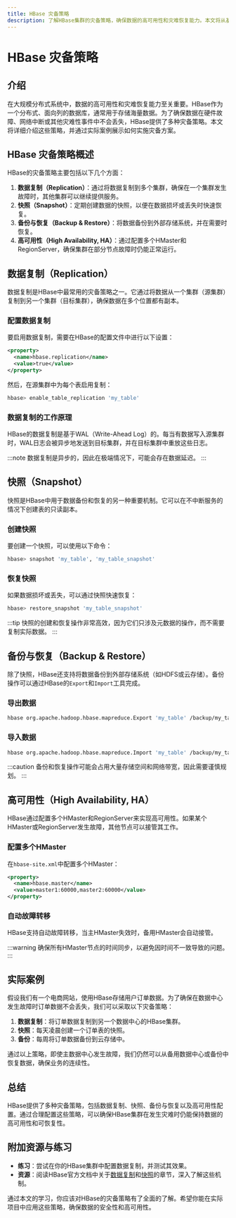 ```yaml
---
title: HBase 灾备策略
description: 了解HBase集群的灾备策略，确保数据的高可用性和灾难恢复能力。本文将从基础概念入手，逐步讲解HBase的灾备机制，并提供实际案例和代码示例。
---
```


# HBase 灾备策略

## 介绍

在大规模分布式系统中，数据的高可用性和灾难恢复能力至关重要。HBase作为一个分布式、面向列的数据库，通常用于存储海量数据。为了确保数据在硬件故障、网络中断或其他灾难性事件中不会丢失，HBase提供了多种灾备策略。本文将详细介绍这些策略，并通过实际案例展示如何实施灾备方案。

## HBase 灾备策略概述

HBase的灾备策略主要包括以下几个方面：

1. **数据复制（Replication）**：通过将数据复制到多个集群，确保在一个集群发生故障时，其他集群可以继续提供服务。
2. **快照（Snapshot）**：定期创建数据的快照，以便在数据损坏或丢失时快速恢复。
3. **备份与恢复（Backup & Restore）**：将数据备份到外部存储系统，并在需要时恢复。
4. **高可用性（High Availability, HA）**：通过配置多个HMaster和RegionServer，确保集群在部分节点故障时仍能正常运行。

## 数据复制（Replication）

数据复制是HBase中最常用的灾备策略之一。它通过将数据从一个集群（源集群）复制到另一个集群（目标集群），确保数据在多个位置都有副本。

### 配置数据复制

要启用数据复制，需要在HBase的配置文件中进行以下设置：

```xml
<property>
  <name>hbase.replication</name>
  <value>true</value>
</property>
```

然后，在源集群中为每个表启用复制：

```bash
hbase> enable_table_replication 'my_table'
```

### 数据复制的工作原理

HBase的数据复制是基于WAL（Write-Ahead Log）的。每当有数据写入源集群时，WAL日志会被异步地发送到目标集群，并在目标集群中重放这些日志。

:::note
数据复制是异步的，因此在极端情况下，可能会存在数据延迟。
:::

## 快照（Snapshot）

快照是HBase中用于数据备份和恢复的另一种重要机制。它可以在不中断服务的情况下创建表的只读副本。

### 创建快照

要创建一个快照，可以使用以下命令：

```bash
hbase> snapshot 'my_table', 'my_table_snapshot'
```

### 恢复快照

如果数据损坏或丢失，可以通过快照快速恢复：

```bash
hbase> restore_snapshot 'my_table_snapshot'
```

:::tip
快照的创建和恢复操作非常高效，因为它们只涉及元数据的操作，而不需要复制实际数据。
:::

## 备份与恢复（Backup & Restore）

除了快照，HBase还支持将数据备份到外部存储系统（如HDFS或云存储）。备份操作可以通过HBase的`Export`和`Import`工具完成。

### 导出数据

```bash
hbase org.apache.hadoop.hbase.mapreduce.Export 'my_table' /backup/my_table
```

### 导入数据

```bash
hbase org.apache.hadoop.hbase.mapreduce.Import 'my_table' /backup/my_table
```

:::caution
备份和恢复操作可能会占用大量存储空间和网络带宽，因此需要谨慎规划。
:::

## 高可用性（High Availability, HA）

HBase通过配置多个HMaster和RegionServer来实现高可用性。如果某个HMaster或RegionServer发生故障，其他节点可以接管其工作。

### 配置多个HMaster

在`hbase-site.xml`中配置多个HMaster：

```xml
<property>
  <name>hbase.master</name>
  <value>master1:60000,master2:60000</value>
</property>
```

### 自动故障转移

HBase支持自动故障转移，当主HMaster失效时，备用HMaster会自动接管。

:::warning
确保所有HMaster节点的时间同步，以避免因时间不一致导致的问题。
:::

## 实际案例

假设我们有一个电商网站，使用HBase存储用户订单数据。为了确保在数据中心发生故障时订单数据不会丢失，我们可以采取以下灾备策略：

1. **数据复制**：将订单数据复制到另一个数据中心的HBase集群。
2. **快照**：每天凌晨创建一个订单表的快照。
3. **备份**：每周将订单数据备份到云存储中。

通过以上策略，即使主数据中心发生故障，我们仍然可以从备用数据中心或备份中恢复数据，确保业务的连续性。

## 总结

HBase提供了多种灾备策略，包括数据复制、快照、备份与恢复以及高可用性配置。通过合理配置这些策略，可以确保HBase集群在发生灾难时仍能保持数据的高可用性和可恢复性。

## 附加资源与练习

- **练习**：尝试在你的HBase集群中配置数据复制，并测试其效果。
- **资源**：阅读HBase官方文档中关于[数据复制](https://hbase.apache.org/book.html#_cluster_replication)和[快照](https://hbase.apache.org/book.html#ops.snapshots)的章节，深入了解这些机制。

通过本文的学习，你应该对HBase的灾备策略有了全面的了解。希望你能在实际项目中应用这些策略，确保数据的安全性和高可用性。
